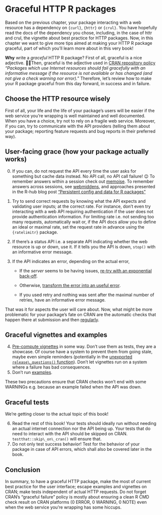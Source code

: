 # Graceful HTTP R packages

Based on the previous chapter, your package interacting with a web resource has a dependency on `{curl}`, `{httr}` or `{crul}`. You have hopefully read the docs of the dependency you chose, including, in the case of httr and crul, the vignette about best practice for HTTP packages. Now, in this chapter we want to give more tips aimed at making your HTTP R package graceful, part of which you'll learn more about in this very book!

**Why** write a *graceful* HTTP R package? First of all, graceful is a nice adjective. 💃🕺Then, graceful is the adjective used in [CRAN repository policy](https://cran.r-project.org/web/packages/policies.html) *"Packages which use Internet resources should fail gracefully with an informative message if the resource is not available or has changed (and not give a check warning nor error)."* Therefore, let's review how to make your R package graceful from this day forward, in success and in failure.

## Choose the HTTP resource wisely

First of all, your life and the life of your package's users will be easier if the web service you're wrapping is well maintained and well documented. When you have a choice, try not to rely on a fragile web service. Moreover, if you can, try to communicate with the API providers (telling them about your package; reporting feature requests and bug reports in their preferred way).

## User-facing grace (how your package actually works)

0.  If you can, do not request the API every time the user asks for something but cache data instead. No API call, no API call failure! 😉 To remember answers within a session check out [memoise](<https://github.com/r-lib/memoise>). To remember answers across sessions, see [webmiddens](https://docs.ropensci.org/webmiddens/), and approaches presented in the R-hub blog post ["Persistent config and data for R packages"](<https://blog.r-hub.io/2020/03/12/user-preferences/>)

1.  Try to send correct requests by knowing what the API expects and validating user inputs; at the correct rate. For instance, don't even try interacting with a web API requiring authentication if the user does not provide authentication information. For limiting rate i.e. not sending too many requests, automatically wait or, if the API docs allow you to define an ideal or maximal rate, set the request rate in advance using the `{ratelimitr}` package.

2.  If there's a status API i.e. a separate API indicating whether the web resource is up or down, use it. If it tells you the API is down, `stop()` with an informative error message.

3.  If the API indicates an error, depending on the actual error,

    -   If the *server* seems to be having issues, [re-try with an exponential back-off](<https://blog.r-hub.io/2020/04/07/retry-wheel/>).

    -    Otherwise, [transform the error into an useful error](https://httr.r-lib.org/articles/api-packages.html#turn-api-errors-into-r-errors-1).

    -   If you used retry and nothing was sent after the maximal number of retries, have an informative error message.

That was it for aspects the user will care about. Now, what might be more problematic for your package's fate on CRAN are the automatic checks that happen there at submission and then [regularly](https://blog.r-hub.io/2019/04/25/r-devel-linux-x86-64-debian-clang/#cran-checks-101).

## Graceful vignettes and examples

4.  [Pre-compute vignettes](https://blog.r-hub.io/2020/06/03/vignettes/#how-to-include-a-compute-intensive--authentication-dependent-vignette) in some way. Don't use them as tests, they are a showcase. Of course have a system to prevent them from going stale, maybe even simple reminders (potentially in the [unexported `release\_questions()` function](https://devtools.r-lib.org/reference/release.html#details)). Don't let vignettes run on a system where a failure has bad consequences.
5.  Don't run [examples](https://blog.r-hub.io/2020/01/27/examples/).

These two precautions ensure that CRAN checks won't end with some WARNINGs e.g. because an example failed when the API was down.

## Graceful tests

We're getting closer to the actual topic of this book!

6.  Read the rest of this book! Your tests should ideally run without needing an actual internet connection nor the API being up. Your tests that do need to interact with the API should be skipped on CRAN. `testthat::skip\_on\_cran()` will ensure that.
7.  Do not only test success behavior! Test for the behavior of your package in case of API errors, which shall also be covered later in the book.

## Conclusion

In summary, to have a graceful HTTP package, make the most of current best practice for the user interface; escape examples and vignettes on CRAN; make tests independent of actual HTTP requests. Do not forget CRAN's "graceful failure" policy is mostly about ensuring a clean R CMD check result on CRAN platforms (0 ERROR, 0 WARNING, 0 NOTE) even when the web service you're wrapping has some hiccups.

